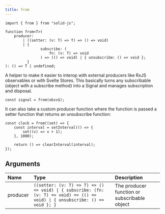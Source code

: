 ```yaml
---
title: from
---
```


```tsx
import { from } from "solid-js";

function from<T>(
	producer:
		| ((setter: (v: T) => T) => () => void)
		| {
				subscribe: (
					fn: (v: T) => void
				) => (() => void) | { unsubscribe: () => void };
		  }
): () => T | undefined;
```

A helper to make it easier to interop with external producers like RxJS observables or with Svelte Stores.
This basically turns any subscribable (object with a subscribe method) into a Signal and manages subscription and disposal.

```tsx
const signal = from(obsv$);
```

It can also take a custom producer function where the function is passed a setter function that returns an unsubscribe function:

```tsx
const clock = from((set) => {
	const interval = setInterval(() => {
		set((v) => v + 1);
	}, 1000);

	return () => clearInterval(interval);
});
```

## Arguments

| Name     | Type                                                                                                                           | Description                                  |
| :------- | :----------------------------------------------------------------------------------------------------------------------------- | :------------------------------------------- |
| producer | `((setter: (v: T) => T) => () => void) \| { subscribe: (fn: (v: T) => void) => (() => void) \| { unsubscribe: () => void }; }` | The producer function or subscribable object |
